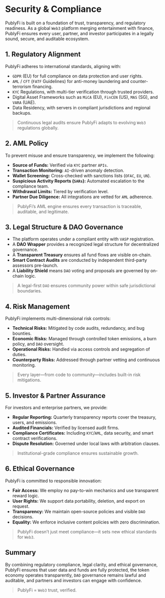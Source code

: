 # Security & Compliance

PublyFi is built on a foundation of trust, transparency, and regulatory readiness. As a global `Web3` platform merging entertainment with finance, PublyFi ensures every user, partner, and investor participates in a legally sound, secure, and auditable ecosystem.

## 1. Regulatory Alignment
PublyFi adheres to international standards, aligning with:
*   `GDPR` (EU) for full compliance on data protection and user rights.
*   `AML` / `CFT` (`FATF` Guidelines) for anti-money laundering and counter-terrorism financing.
*   `KYC` Regulations, with multi-tier verification through trusted providers.
*   Digital Asset Frameworks such as `MiCA` (EU), `FinCEN` (US), `MAS` (SG), and `VARA` (UAE).
*   Data Residency, with servers in compliant jurisdictions and regional backups.

> Continuous legal audits ensure PublyFi adapts to evolving `Web3` regulations globally.

## 2. AML Policy
To prevent misuse and ensure transparency, we implement the following:
*   **Source of Funds:** Verified via `KYC` partner `APIs`.
*   **Transaction Monitoring:** `AI`-driven anomaly detection.
*   **Wallet Screening:** Cross-checked with sanctions lists (`OFAC`, `EU`, `UN`).
*   **Suspicious Activity Reports (`SARs`):** Automated escalation to the compliance team.
*   **Withdrawal Limits:** Tiered by verification level.
*   **Partner Due Diligence:** All integrations are vetted for `AML` adherence.

> PublyFi’s AML engine ensures every transaction is traceable, auditable, and legitimate.

## 3. Legal Structure & DAO Governance
*   The platform operates under a compliant entity with `VASP` registration.
*   A **DAO Wrapper** provides a recognized legal structure for decentralized governance.
*   A **Transparent Treasury** ensures all fund flows are visible on-chain.
*   **Smart Contract Audits** are conducted by independent third-party assessors pre-launch.
*   A **Liability Shield** means `DAO` voting and proposals are governed by on-chain logic.

> A legal-first `DAO` ensures community power within safe jurisdictional boundaries.

## 4. Risk Management
PublyFi implements multi-dimensional risk controls:
*   **Technical Risks:** Mitigated by code audits, redundancy, and bug bounties.
*   **Economic Risks:** Managed through controlled token emissions, a burn policy, and `DAO` oversight.
*   **Operational Risks:** Handled via access controls and segregation of duties.
*   **Counterparty Risks:** Addressed through partner vetting and continuous monitoring.

> Every layer—from code to community—includes built-in risk mitigations.

## 5. Investor & Partner Assurance
For investors and enterprise partners, we provide:
*   **Regular Reporting:** Quarterly transparency reports cover the treasury, users, and emissions.
*   **Audited Financials:** Verified by licensed audit firms.
*   **Compliance Certificates:** Including `KYC`/`AML`, data security, and smart contract verifications.
*   **Dispute Resolution:** Governed under local laws with arbitration clauses.

> Institutional-grade compliance ensures sustainable growth.

## 6. Ethical Governance
PublyFi is committed to responsible innovation:
*   **Fair Access:** We employ no pay-to-win mechanics and use transparent reward logic.
*   **User Rights:** We support data portability, deletion, and export on request.
*   **Transparency:** We maintain open-source policies and visible `DAO` decisions.
*   **Equality:** We enforce inclusive content policies with zero discrimination.

> PublyFi doesn’t just meet compliance—it sets new ethical standards for `Web3`.

## Summary
By combining regulatory compliance, legal clarity, and ethical governance, PublyFi ensures that user data and funds are fully protected, the token economy operates transparently, `DAO` governance remains lawful and auditable, and partners and investors can engage with confidence.

> PublyFi = `Web3` trust, verified.